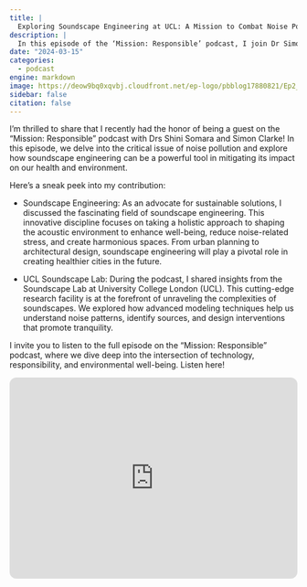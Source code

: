 ```yaml
---
title: |
  Exploring Soundscape Engineering at UCL: A Mission to Combat Noise Pollution
description: |
  In this episode of the ‘Mission: Responsible’ podcast, I join Dr Simon Clark to explore the fascinating world of soundscape engineering, sharing insights from his visit to our Soundscape Lab at University College London (UCL) and discussing how responsible engineering can combat noise pollution
date: "2024-03-15"
categories:
  - podcast
engine: markdown
image: https://deow9bq0xqvbj.cloudfront.net/ep-logo/pbblog17880821/Ep2_5ddkiu.jpg
sidebar: false
citation: false
---
```

I’m thrilled to share that I recently had the honor of being a guest on the “Mission: Responsible” podcast with Drs Shini Somara and Simon Clarke! In this episode, we delve into the critical issue of noise pollution and explore how soundscape engineering can be a powerful tool in mitigating its impact on our health and environment.

Here’s a sneak peek into my contribution:

  - Soundscape Engineering: As an advocate for sustainable solutions, I discussed the fascinating field of soundscape engineering. This innovative discipline focuses on taking a holistic approach to shaping the acoustic environment to enhance well-being, reduce noise-related stress, and create harmonious spaces. From urban planning to architectural design, soundscape engineering will play a pivotal role in creating healthier cities in the future.

  - UCL Soundscape Lab: During the podcast, I shared insights from the Soundscape Lab at University College London (UCL). This cutting-edge research facility is at the forefront of unraveling the complexities of soundscapes. We explored how advanced modeling techniques help us understand noise patterns, identify sources, and design interventions that promote tranquility.

I invite you to listen to the full episode on the “Mission: Responsible” podcast, where we dive deep into the intersection of technology, responsibility, and environmental well-being. Listen here!

<iframe style="border-radius:12px" src="https://open.spotify.com/embed/episode/3XoMoQgOcm7yYbIHdnHnKl?utm_source=generator" width="100%" height="352" frameBorder="0" allowfullscreen="" allow="autoplay; clipboard-write; encrypted-media; fullscreen; picture-in-picture" loading="lazy"></iframe>